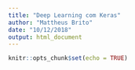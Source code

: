 ```yaml
---
title: "Deep Learning com Keras"
author: "Mattheus Brito"
date: "10/12/2018"
output: html_document
---
```


```r
knitr::opts_chunk$set(echo = TRUE)
```
